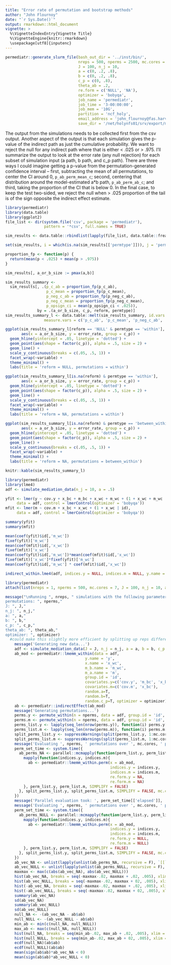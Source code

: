 ```yaml
---
title: "Error rate of permutation and bootstrap methods"
author: "John Flournoy"
date: "`r Sys.Date()`"
output: rmarkdown::html_document
vignette: >
  %\VignetteIndexEntry{Vignette Title}
  %\VignetteEngine{knitr::rmarkdown}
  \usepackage[utf8]{inputenc}
---
```


```r
permediatr::generate_slurm_file(bash_out_dir = '../inst/bin/', 
                                nreps = 500, nperms = 2500, mc.cores = 24,
                                J = 100, n_j = 10,
                                a = c(0, .2, .8),
                                b = c(0, .2, .8),
                                c_p = c(0, .8),
                                theta_ab = .2,
                                re.form = c('NULL', 'NA'),
                                optimizer = 'bobyqa',
                                job_name = 'permediatr',
                                job_time = '3-00:00:00',
                                job_mem = '10G', 
                                partition = 'ncf_holy', 
                                email_address = 'john_flournoy@fas.harvard.edu', 
                                save_dir = '/net/holynfs01/srv/export/mclaughlin/share_root/users/jflournoy/data')
```

The output from the simulations needs to be collected first from the csv output. Another aspect of the output is that each simulation gives the p-value of the indirect path as just the cumulative probability. We want to reject the null for any indirect path where that is either < .025 or > .975. I'll summarize the output to look at the error rate (any null rejection) for each subset of simulation input (a path, b path, and c_p path). There are three ways I could imagine getting a p-value from the permutation-generated confidence interval -- first, subtracting the mean of all permutations, to center the CI around 0, `p_ab_perm_mean_c`; second, centering that distribution around the model-estimated a*b path, `p_ab_perm_ab_c`; and third, taking the proportion of the CI that is below 0. In the final case, to keep the test two-sided, we reject the null when > .025 proportion of the tail is of the sign opposite the indirect effect estimate.

```r
library(permediatr)
library(data.table)
library(ggplot2)
file_list <- dir(system.file('csv', package = 'permediatr'), 
                 pattern = '*csv', full.names = TRUE)

sim_results <- data.table::rbindlist(lapply(file_list, data.table::fread), fill = TRUE)

set(sim_results, i = which(is.na(sim_results[['permtype']])), j = 'permtype', 'within')

proportion_fp <- function(p) {
  return(mean(p < .025) + mean(p > .975))
}

sim_results[, a_or_b_size := pmax(a,b)]

sim_results_summary <- 
  sim_results[, .(p_c_ab = proportion_fp(p_c_ab),
                  p_c_mean = proportion_fp(p_c_mean),
                  p_neg_c_ab = proportion_fp(p_neg_c_ab),
                  p_neg_c_mean = proportion_fp(p_neg_c_mean),
                  p_opsign_ci = mean(p_opsign_ci < .025)), 
              by = .(a_or_b_size, c_p, reform, permtype)]
sim_results_summary_l <- data.table::melt(sim_results_summary, id.vars = c('a_or_b_size', 'c_p', 'reform', 'permtype'),
                 measure.vars = c('p_c_ab', 'p_c_mean', 'p_neg_c_ab', 'p_neg_c_mean', 'p_opsign_ci'), value.name = 'error_rate')
```

```r
ggplot(sim_results_summary_l[reform == 'NULL' & permtype == 'within'], 
       aes(x = a_or_b_size, y = error_rate, group = c_p)) +
  geom_hline(yintercept = .05, linetype = 'dotted') +
  geom_point(aes(shape = factor(c_p)), alpha = .5, size = 2) + 
  geom_line() +
  scale_y_continuous(breaks = c(.05, .5, 1)) +
  facet_wrap(~variable) +
  theme_minimal() +
  labs(title = 'reform = NULL, permutations = within')

ggplot(sim_results_summary_l[is.na(reform) & permtype == 'within'], 
       aes(x = a_or_b_size, y = error_rate, group = c_p)) +
  geom_hline(yintercept = .05, linetype = 'dotted') +
  geom_point(aes(shape = factor(c_p)), alpha = .5, size = 2) + 
  geom_line() +
  scale_y_continuous(breaks = c(.05, .5, 1)) +
  facet_wrap(~variable) +
  theme_minimal() +
  labs(title = 'reform = NA, permutations = within')

ggplot(sim_results_summary_l[is.na(reform) & permtype == 'between_within'], 
       aes(x = a_or_b_size, y = error_rate, group = c_p)) +
  geom_hline(yintercept = .05, linetype = 'dotted') +
  geom_point(aes(shape = factor(c_p)), alpha = .5, size = 2) + 
  geom_line() +
  scale_y_continuous(breaks = c(.05, .5, 1)) +
  facet_wrap(~variable) +
  theme_minimal() +
  labs(title = 'reform = NA, permutations = between_within')
```

```r
knitr::kable(sim_results_summary_l)
```


```r
library(permediatr)
library(lme4)
adf <- simulate_mediation_data(n_j = 10, a = .5)

yfit <- lmer(y ~ cov.y + x_bc + m_bc + x_wc + m_wc + (1 + x_wc + m_wc | id),
     data = adf, control = lmerControl(optimizer = 'bobyqa'))
mfit <- lmer(m ~ cov.m + x_bc + x_wc + (1 + x_wc | id),
     data = adf, control = lmerControl(optimizer = 'bobyqa'))

summary(yfit)
summary(mfit)

mean(coef(yfit)$id[,'m_wc'])
fixef(yfit)['m_wc']
mean(coef(mfit)$id[,'x_wc'])
fixef(mfit)['x_wc']
mean(coef(yfit)$id[,'m_wc'])*mean(coef(mfit)$id[,'x_wc'])
fixef(mfit)['x_wc']*fixef(yfit)['m_wc']
mean(coef(yfit)$id[,'m_wc'] * coef(mfit)$id[,'x_wc'])

indirect_within.lme4(adf, indices.y = NULL, indices.m = NULL, y.name = 'y', x.name = 'x_wc', m_b.name = 'm_wc', m_a.name = 'm', group.id = 'id', covariates.y = c('cov.y', 'x_bc', 'm_bc'), covariates.m = c('cov.m', 'x_bc'), optimizer = 'bobyqa')
```

```r
library(permediatr)
attach(list(nreps = 1, nperms = 500, mc.cores = 7, J = 100, n_j = 10, a = 0, b = .5, c_p = 0, theta_ab = .2, optimizer = 'bobyqa'))

message("\nRunning ", nreps, " simulations with the following parameters:
permutations: ", nperms,"
J: ", J,"
n_j: ", n_j,"
a: ", a,"
b: ", b,"
c_p: ", c_p,"
theta_ab: ", theta_ab,"
optimizer: ", optimizer)
  #could make this slightly more efficient by splitting up reps differently.
    message('Generating new data...')
    adf <- simulate_mediation_data(J = J, n_j = n_j, a = a, b = b, c_p = c_p, theta_ab = theta_ab)
    ab_mod <- permediatr::lmemm_within(data = adf,
                                   y.name = 'y',
                                   x.name = 'x_wc',
                                   m_b.name = 'm_wc',
                                   m_a.name = 'm',
                                   group.id = 'id',
                                   covariates.y=c('cov.y', 'm_bc', 'x_bc'),
                                   covariates.m=c('cov.m', 'x_bc'),
                                   random.a=T,
                                   random.b=T,
                                   random.c_p=T, optimizer = optimizer)
    ab <- permediatr::indirectEffect(ab_mod)
    message('Generating permutations...')
    perms.y <- permute_within(n = nperms, data = adf, group.id = 'id', series = F)
    perms.m <- permute_within(n = nperms, data = adf, group.id = 'id', series = F)
    perms_list.y <- lapply(seq_len(nrow(perms.y)), function(i) perms.y[i,])
    perms_list.m <- lapply(seq_len(nrow(perms.m)), function(i) perms.m[i,])
    split_perms_list.y <- suppressWarnings(split(perms_list.y, 1:mc.cores))
    split_perms_list.m <- suppressWarnings(split(perms_list.m, 1:mc.cores))
    message('Evaluating ', nperms, ' permutations over ', mc.cores, ' processors...')
    perm_set_time <- system.time({
      ab_perms_NA <- parallel::mcmapply(function(perm_list.y, perm_list.m){
        mapply(function(indices.y, indices.m){
          ab <- permediatr::lmemm_within.perm(x = ab_mod,
                                              indices.y = indices.y,
                                              indices.m = indices.m,
                                              re.form.y = NA, 
                                              re.form.m = NA)
        }, perm_list.y, perm_list.m, SIMPLIFY = FALSE)
      }, split_perms_list.y, split_perms_list.m, SIMPLIFY = FALSE, mc.cores = mc.cores)
    })
    message('Parallel evaluation took: ', perm_set_time[['elapsed']], 's')
    message('Evaluating ', nperms, ' permutations over ', mc.cores, ' processors...')
    perm_set_time <- system.time({
      ab_perms_NULL <- parallel::mcmapply(function(perm_list.y, perm_list.m){
        mapply(function(indices.y, indices.m){
          ab <- permediatr::lmemm_within.perm(x = ab_mod,
                                              indices.y = indices.y,
                                              indices.m = indices.m,
                                              re.form.y = NULL, 
                                              re.form.m = NULL)
        }, perm_list.y, perm_list.m, SIMPLIFY = FALSE)
      }, split_perms_list.y, split_perms_list.m, SIMPLIFY = FALSE, mc.cores = mc.cores)
    })
    ab_vec_NA <- unlist(lapply(unlist(ab_perms_NA, recursive = F), `[[`, 'ab'))
    ab_vec_NULL <- unlist(lapply(unlist(ab_perms_NULL, recursive = F), `[[`, 'ab'))
    maxmax <- max(c(abs(ab_vec_NA), abs(ab_vec_NULL)))
    hist(ab_vec_NA, breaks = seq(-maxmax-.02, maxmax + .02, .005), xlim = c(-maxmax, maxmax)); abline(v = ab$ab)
    hist(ab_vec_NULL, breaks = seq(-maxmax-.02, maxmax + 02, .005), xlim = c(-maxmax, maxmax)); abline(v = ab$ab)
    hist(-ab_vec_NA, breaks = seq(-maxmax-.02, maxmax + .02, .005), xlim = c(-maxmax, maxmax)); abline(v = ab$ab)
    hist(-ab_vec_NULL, breaks = seq(-maxmax-.02, maxmax + 02, .005), xlim = c(-maxmax, maxmax)); abline(v = ab$ab)
    summary(ab_vec_NA)
    sd(ab_vec_NA)
    summary(ab_vec_NULL)
    sd(ab_vec_NULL)
    null_NA <- -(ab_vec_NA - ab$ab)
    null_NULL <- -(ab_vec_NULL - ab$ab)
    min_ab <- min(c(null_NA, null_NULL))
    max_ab <- max(c(null_NA, null_NULL))
    hist(null_NA, breaks = seq(min_ab-.02, max_ab + .02, .005), xlim = c(min_ab, max_ab)); abline(v = ab$ab)
    hist(null_NULL, breaks = seq(min_ab-.02, max_ab + 02, .005), xlim = c(min_ab, max_ab)); abline(v = ab$ab)
    ecdf(null_NA)(ab$ab)
    ecdf(null_NULL)(ab$ab)
    mean(sign(ab$ab)*ab_vec_NA < 0)
    mean(sign(ab$ab)*ab_vec_NULL < 0)
```
